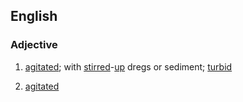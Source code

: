 ==English==
===Adjective===
{{en-adj|pos=[[roil]]ed-[[up]]}}

# {{context|of a liquid, e.g. wine, cider, or a spring of water}} [[agitated]]; with [[stirred]]-[[up]] dregs or sediment; [[turbid]]
# {{context|by analogy|of a person}} [[agitated]]